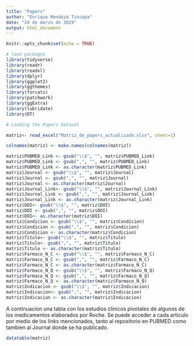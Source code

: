 ```yaml
---
title: "Papers"
author: "Enrique Mendoza Tincopa"
date: "24 de marzo de 2019"
output: html_document
---
```


```r
knitr::opts_chunk$set(echo = TRUE)

# load packages
library(tidyverse)
library(readr)
library(readxl)
library(dplyr)
library(ggplot2)
library(ggthemes)
library(forcats)
library(patchwork)
library(ggExtra)
library(lubridate)
library(DT)

# Loading the Papers Dataset

matriz<- read_excel("Matriz_de_papers_actualizado.xlsx", sheet=1)
```


```r

colnames(matriz) <- make.names(colnames(matriz))

matriz$PUBMED_Link <- gsub("\\$", "", matriz$PUBMED_Link)
matriz$PUBMED_Link <- gsub(",", "", matriz$PUBMED_Link)
matriz$PUBMED_Link <- as.character(matriz$PUBMED_Link)
matriz$Journal <- gsub("\\$", "", matriz$Journal)
matriz$Journal <- gsub(",", "", matriz$Journal)
matriz$Journal <- as.character(matriz$Journal)
matriz$Journal_Link<- gsub("\\$", "", matriz$Journal_Link)
matriz$Journal_Link <- gsub(",", "", matriz$Journal_Link)
matriz$Journal_Link <- as.character(matriz$Journal_Link)
matriz$DOI<- gsub("\\$", "", matriz$DOI)
matriz$DOI <- gsub(",", "", matriz$DOI)
matriz$DOI<- as.character(matriz$DOI)
matriz$Condicion <- gsub("\\$", "", matriz$Condicion)
matriz$Condicion <- gsub(",", "", matriz$Condicion)
matriz$Condicion <- as.character(matriz$Condicion)
matriz$Titulo<- gsub("\\$", "", matriz$Titulo)
matriz$Titulo<- gsub(",", "", matriz$Titulo)
matriz$Titulo <- as.character(matriz$Titulo)
matriz$Farmaco_N_C <- gsub("\\$", "", matriz$Farmaco_N_C)
matriz$Farmaco_N_C <- gsub(",", "", matriz$Farmaco_N_C)
matriz$Farmaco_N_C <- as.character(matriz$Farmaco_N_C)
matriz$Farmaco_N_Q <- gsub("\\$", "", matriz$Farmaco_N_Q)
matriz$Farmaco_N_Q <- gsub(",", "", matriz$Farmaco_N_Q)
matriz$Farmaco_N_Q <- as.character(matriz$Farmaco_N_Q)
matriz$Indicacion <- gsub("\\$", "", matriz$Indicacion)
matriz$Indicacion<- gsub(",", "", matriz$Indicacion)
matriz$Indicacion <- as.character(matriz$Indicacion)
```


A continuacion una tabla con los estudios clinicos pivotales de algunos de los medicamentos elaborados por Roche. Se puede acceder a cada articulo por medio de los links mencionados, tanto al repositorio en PUBMED como tambien al Journal donde se ha publicado.


```r
datatable(matriz)
```

